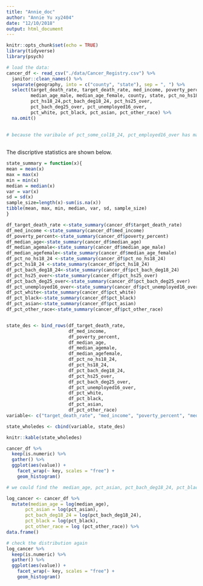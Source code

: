 ```yaml
---
title: "Annie_doc"
author: "Annie Yu xy2404"
date: "12/10/2018"
output: html_document
---
```


```r
knitr::opts_chunk$set(echo = TRUE)
library(tidyverse)
library(psych)
```


```r
# load the data:
cancer_df <- read_csv("./data/Cancer_Registry.csv") %>% 
  janitor::clean_names() %>% 
  separate(geography, into = c("county", "state"), sep = ", ") %>% 
  select(target_death_rate, target_death_rate, med_income, poverty_percent, median_age,
         median_age_male, median_age_female, county, state, pct_no_hs18_24,
         pct_hs18_24,pct_bach_deg18_24, pct_hs25_over,
         pct_bach_deg25_over, pct_unemployed16_over,
         pct_white, pct_black, pct_asian, pct_other_race) %>% 
  na.omit() 
  
  
# because the varibale of pct_some_col18_24, pct_employed16_over has many NAs, so I decide to delete the two varibale. The total has 18 varibales at the beginning. 
  
```


The discriptive statistics are shown below.
```r
state_summary = function(x){
mean = mean(x)
max = max(x)
min = min(x)
median = median(x)
var = var(x)
sd = sd(x) 
sample_size=length(x)-sum(is.na(x))
tibble(mean, max, min, median, var, sd, sample_size) 
} 

df_target_death_rate <-state_summary(cancer_df$target_death_rate)
df_med_income <-state_summary(cancer_df$med_income) 
df_poverty_percent<-state_summary(cancer_df$poverty_percent) 
df_median_age<-state_summary(cancer_df$median_age) 
df_median_agemale<-state_summary(cancer_df$median_age_male) 
df_median_agefemale<-state_summary(cancer_df$median_age_female)
df_pct_no_hs18_24 <-state_summary(cancer_df$pct_no_hs18_24)
df_pct_hs18_24 <-state_summary(cancer_df$pct_hs18_24) 
df_pct_bach_deg18_24<-state_summary(cancer_df$pct_bach_deg18_24) 
df_pct_hs25_over<-state_summary(cancer_df$pct_hs25_over) 
df_pct_bach_deg25_over<-state_summary(cancer_df$pct_bach_deg25_over) 
df_pct_unemployed16_over<-state_summary(cancer_df$pct_unemployed16_over) 
df_pct_white<-state_summary(cancer_df$pct_white)
df_pct_black<-state_summary(cancer_df$pct_black) 
df_pct_asian<-state_summary(cancer_df$pct_asian)
df_pct_other_race<-state_summary(cancer_df$pct_other_race)


state_des <- bind_rows(df_target_death_rate, 
                       df_med_income, 
                       df_poverty_percent, 
                       df_median_age,
                       df_median_agemale,
                       df_median_agefemale,
                       df_pct_no_hs18_24,
                       df_pct_hs18_24,
                       df_pct_bach_deg18_24, 
                       df_pct_hs25_over, 
                       df_pct_bach_deg25_over,
                       df_pct_unemployed16_over, 
                       df_pct_white,
                       df_pct_black, 
                       df_pct_asian,
                       df_pct_other_race) 
variable<- c("target_death_rate", "med_income", "poverty_percent", "median_age", "median_agemale", "median_agefemale", "pct_no_hs18_24", "pct_hs18_24", "pct_bach_deg18_24", "pct_hs25_over", " df_pct_bach_deg25_over", "pct_unemployed16_over", "pct_white", "pct_black", "pct_asian", "pct_other_race")

state_wholedes <- cbind(variable, state_des) 

knitr::kable(state_wholedes)
```



```r
cancer_df %>%
  keep(is.numeric) %>% 
  gather() %>% 
  ggplot(aes(value)) +
    facet_wrap(~ key, scales = "free") +
    geom_histogram()

# we could find the  median_age, pct_asian, pct_bach_deg18_24, pct_black, pct_other_race do not have normal distribution, need to transform 

log_cancer <- cancer_df %>% 
  mutate(median_age = log(median_age),
       pct_asian = log(pct_asian),
       pct_bach_deg18_24 = log(pct_bach_deg18_24),
       pct_black = log(pct_black),
       pct_other_race = log (pct_other_race)) %>% 
data.frame()

# check the distribution again
log_cancer %>%
  keep(is.numeric) %>% 
  gather() %>% 
  ggplot(aes(value)) +
    facet_wrap(~ key, scales = "free") +
    geom_histogram()
```

```r
```

